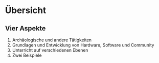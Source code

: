 # Übersicht

## Vier Aspekte

1.  Archäologische und andere Tätigkeiten
2.  Grundlagen und Entwicklung von Hardware, Software und Community
3.  Unterricht auf verschiedenen Ebenen
4.  Zwei Beispiele